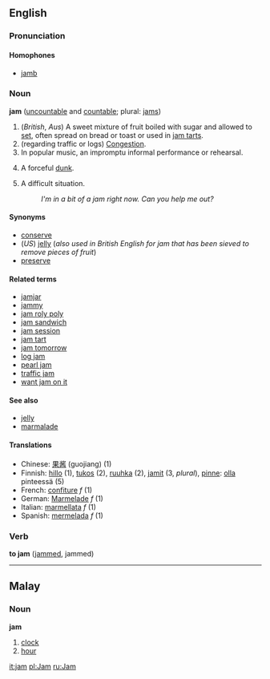 ==English==
===Pronunciation===   
====Homophones====   
*[[jamb]] 

===Noun===
'''jam''' ([[uncountable]] and [[countable]]; plural: [[jams]])

# (''British'', ''Aus'') A sweet mixture of fruit boiled with sugar and allowed to [[set]], often spread on bread or toast or used in [[jam tart]]s.
# (regarding traffic or logs) [[Congestion]].
# In popular music, an impromptu informal performance or rehearsal.
# {{hoops}} A forceful [[dunk]].
# A difficult situation.
#: ''I'm in a bit of a jam right now.  Can you help me out?''

====Synonyms====
*[[conserve]]
*(''US'') [[jelly]] (''also used in British English for jam that has been sieved to remove pieces of fruit'')
*[[preserve]]

====Related terms====
*[[jamjar]]
*[[jammy]]
*[[jam roly poly]]
*[[jam sandwich]]
*[[jam session]]
*[[jam tart]]
*[[jam tomorrow]]
*[[log jam]]
*[[pearl jam]]
*[[traffic jam]]
*[[want jam on it]]

====See also====
*[[jelly]]
*[[marmalade]]

====Translations====
*Chinese: [[果酱]] (guojiang) (1)
*Finnish: [[hillo]] (1), [[tukos]] (2), [[ruuhka]] (2), [[jamit]] (3, ''plural''), [[pinne#Finnish|pinne]]: [[olla]] pinteessä (5)
*French: [[confiture]] ''f'' (1)
*German: [[Marmelade]] ''f'' (1)
*Italian: [[marmellata]] ''f'' (1)
*Spanish: [[mermelada]] ''f'' (1)

===Verb===
'''to jam''' ([[jammed]], jammed)

----
==Malay==
===Noun===
'''jam'''

# [[clock]]
# [[hour]]

[[it:jam]]
[[pl:Jam]]
[[ru:Jam]]